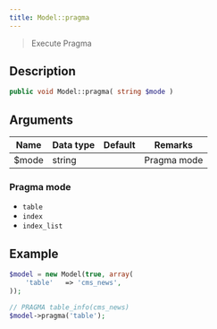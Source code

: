 ```yaml
---
title: Model::pragma
---
```


> Execute Pragma


## Description

```php
public void Model::pragma( string $mode )
```

## Arguments

| Name  | Data type | Default | Remarks     |
| ----- | --------- | ------- | ----------- |
| $mode | string    |         | Pragma mode |

### Pragma mode

* `table`
* `index`
* `index_list`

## Example

```php title="Controller"
$model = new Model(true, array(
    'table'   => 'cms_news',
));

// PRAGMA table_info(cms_news)
$model->pragma('table');
```